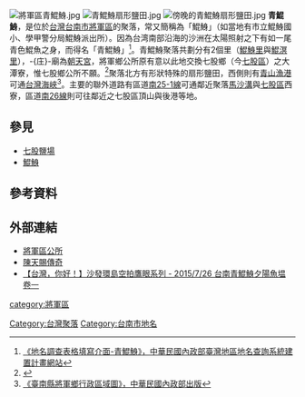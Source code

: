 [[File:將軍區青鯤鯓.jpg|thumb]]
[[File:青鯤鯓扇形鹽田.jpg|thumb]]
[[File:傍晚的青鯤鯓扇形鹽田.jpg|thumb]]
'''青鯤鯓'''，是位於[[台灣|台灣]][[台南市|台南市]][[將軍區|將軍區]]的聚落，常又簡稱為「鯤鯓」（如當地有市立鯤鯓國小、學甲警分局鯤鯓派出所）。因為台湾南部沿海的沙洲在太陽照射之下有如一尾青色鯤魚之身，而得名「青鯤鯓」<ref>[http://placesearch.moi.gov.tw/input/detail.php?input_id=40646 《地名調查表格填寫介面-青鯤鯓》，中華民國內政部臺灣地區地名查詢系統建置計畫網站]{{dead link|date=2018年5月 |bot=InternetArchiveBot |fix-attempted=yes }}</ref>。青鯤鯓聚落共劃分有2個里（[[鯤鯓里_(臺南市)|鯤鯓里]]與[[鯤溟里|鯤溟里]]），-{庄}-廟為[[青鯤鯓朝天宮|朝天宮]]，將軍鄉公所原有意以此地交換七股鄉（今[[七股區|七股區]]）之大潭寮，惟七股鄉公所不願。<ref>{{cite book |author=黃文博 |date=1998-05 |title=南瀛地名誌－北門區卷 |location=[[臺南縣|臺南縣]][[新營區|新營市]] |publisher=[[臺南市立新營文化中心|臺南縣立文化中心]] |page=第163頁 |isbn=957-02-1202-0}}</ref>聚落北方有形狀特殊的扇形鹽田，西側則有[[青山漁港|青山漁港]]可通[[台灣海峽|台灣海峽]]<ref>[http://taiwanarmap.moi.gov.tw/moi/ProjectImage/將軍鄉-中.png 《臺南縣將軍鄉行政區域圖》，中華民國內政部出版]{{dead link|date=2018年5月 |bot=InternetArchiveBot |fix-attempted=yes }}</ref>。主要的聯外道路有區道[[南25線#支線|南25-1線]]可通鄰近聚落[[馬沙溝|馬沙溝]]與[[七股區|七股區]]西寮，區道[[南26線|南26線]]則可往鄰近之七股區頂山與後港等地。

== 參見 ==
* [[七股鹽場|七股鹽場]]
* [[鯤鯓|鯤鯓]]

== 參考資料 ==
<div class="references-small">
<references/>
</div>

== 外部連結 ==
*[https://web.archive.org/web/20090408034244/http://web2.tainan.gov.tw/Jiangjyun/ 將軍區公所]
*[http://library.taiwanschoolnet.org/cyberfair2003/C0331730084/index2.htm 陳天賜傳奇]
*[https://www.youtube.com/watch?v=jKcTTF5dA7o&index=18&list=PLOEs_R7Am6v_OgFukirZQUDsf2mpKuF3K/ 【台灣，你好！】沙發環島空拍鷹眼系列 - 2015/7/26 台南青鯤鯓夕陽魚塭 卷一]

{{臺南市將軍區}}

[[category:將軍區|category:將軍區]]
[[Category:台灣聚落|Category:台灣聚落]]
[[Category:台南市地名|Category:台南市地名]]